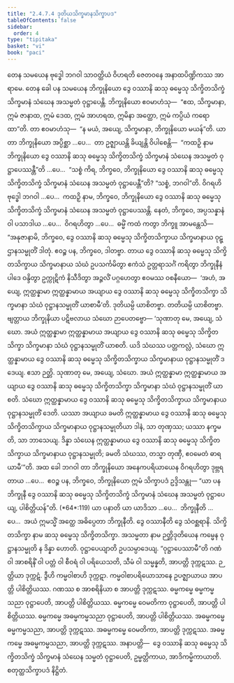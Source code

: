 ```yaml
---
title: "2.4.7.4 ဒုတိယသိက္ခမာနသိက္ခာပဒ"
tableOfContents: false
sidebar:
  order: 4
type: "tipitaka"
basket: "vi"
book: "paci"
---
```



<DynamicBreadcrumb />

<Division number="1084" book="paci" e="ch" v="2" p="421">

<Paragraph number="3216" book="paci">
တေန သမယေန ဗုဒ္ဓေါ ဘဂဝါ သာဝတ္ထိယံ ဝိဟရတိ ဇေတဝနေ အနာထပိဏ္ဍိကဿ အာရာမေ. တေန ခေါ ပန သမယေန ဘိက္ခုနိယော ဒွေ ဝဿာနိ ဆသု ဓမ္မေသု သိက္ခိတသိက္ခံ သိက္ခမာနံ သံဃေန အသမ္မတံ ဝုဋ္ဌာပေန္တိ. ဘိက္ခုနိယော ဧဝမာဟံသု—  “ဧထ, သိက္ခမာနာ, ဣမံ ဇာနာထ, ဣမံ ဒေထ, ဣမံ အာဟရထ, ဣမိနာ အတ္ထော, ဣမံ ကပ္ပိယံ ကရောထာ”တိ. တာ ဧဝမာဟံသု—  “န မယံ, အယျေ, သိက္ခမာနာ, ဘိက္ခုနိယော မယန်”တိ.
</Paragraph>

<Paragraph number="3217" book="paci">
ယာ တာ ဘိက္ခုနိယော အပ္ပိစ္ဆာ …ပေ…  တာ ဥဇ္ဈာယန္တိ ခိယျန္တိ ဝိပါစေန္တိ—  “ကထဉှိ နာမ ဘိက္ခုနိယော ဒွေ ဝဿာနိ ဆသု ဓမ္မေသု သိက္ခိတသိက္ခံ သိက္ခမာနံ သံဃေန အသမ္မတံ ဝုဋ္ဌာပေဿန္တီ”တိ …ပေ…  “သစ္စံ ကိရ, ဘိက္ခဝေ, ဘိက္ခုနိယော ဒွေ ဝဿာနိ ဆသု ဓမ္မေသု သိက္ခိတသိက္ခံ သိက္ခမာနံ သံဃေန အသမ္မတံ ဝုဋ္ဌာပေန္တီ”တိ? “သစ္စံ, ဘဂဝါ”တိ. ဝိဂရဟိ ဗုဒ္ဓေါ ဘဂဝါ …ပေ…  ကထဉှိ နာမ, ဘိက္ခဝေ, ဘိက္ခုနိယော ဒွေ ဝဿာနိ ဆသု ဓမ္မေသု သိက္ခိတသိက္ခံ သိက္ခမာနံ သံဃေန အသမ္မတံ ဝုဋ္ဌာပေဿန္တိ. နေတံ, ဘိက္ခဝေ, အပ္ပသန္နာနံ ဝါ ပသာဒါယ …ပေ…  ဝိဂရဟိတွာ …ပေ…  ဓမ္မိံ ကထံ ကတွာ ဘိက္ခူ အာမန္တေသိ—  “အနုဇာနာမိ, ဘိက္ခဝေ, ဒွေ ဝဿာနိ ဆသု ဓမ္မေသု သိက္ခိတသိက္ခာယ သိက္ခမာနာယ ဝုဋ္ဌာနသမ္မုတိံ ဒါတုံ. ဧဝဉ္စ ပန, ဘိက္ခဝေ, ဒါတဗ္ဗာ. တာယ ဒွေ ဝဿာနိ ဆသု ဓမ္မေသု သိက္ခိတသိက္ခာယ သိက္ခမာနာယ သံဃံ ဥပသင်္ကမိတွာ ဧကံသံ ဥတ္တရာသင်္ဂံ ကရိတွာ ဘိက္ခုနီနံ ပါဒေ ဝန္ဒိတွာ ဥက္ကုဋိကံ နိသီဒိတွာ အဉ္ဇလိံ ပဂ္ဂဟေတွာ ဧဝမဿ ဝစနီယော—  ‘အဟံ, အယျေ, ဣတ္ထန္နာမာ ဣတ္ထန္နာမာယ အယျာယ ဒွေ ဝဿာနိ ဆသု ဓမ္မေသု သိက္ခိတသိက္ခာ သိက္ခမာနာ သံဃံ ဝုဋ္ဌာနသမ္မုတိံ ယာစာမီ’တိ. ဒုတိယမ္ပိ ယာစိတဗ္ဗာ. တတိယမ္ပိ ယာစိတဗ္ဗာ. ဗျတ္တာယ ဘိက္ခုနိယာ ပဋိဗလာယ သံဃော ဉာပေတဗ္ဗော—
</Paragraph>

</Division>
<Division number="1085" book="paci" e="ch" v="2" p="422">

<Paragraph number="3218" book="paci">
‘သုဏာတု မေ, အယျေ, သံဃော. အယံ ဣတ္ထန္နာမာ ဣတ္ထန္နာမာယ အယျာယ ဒွေ ဝဿာနိ ဆသု ဓမ္မေသု သိက္ခိတသိက္ခာ သိက္ခမာနာ သံဃံ ဝုဋ္ဌာနသမ္မုတိံ ယာစတိ. ယဒိ သံဃဿ ပတ္တကလ္လံ, သံဃော ဣတ္ထန္နာမာယ ဒွေ ဝဿာနိ ဆသု ဓမ္မေသု သိက္ခိတသိက္ခာယ သိက္ခမာနာယ ဝုဋ္ဌာနသမ္မုတိံ ဒဒေယျ. ဧသာ ဉတ္တိ.
</Paragraph>

<Paragraph number="3219" book="paci">
သုဏာတု မေ, အယျေ, သံဃော. အယံ ဣတ္ထန္နာမာ ဣတ္ထန္နာမာယ အယျာယ ဒွေ ဝဿာနိ ဆသု ဓမ္မေသု သိက္ခိတသိက္ခာ သိက္ခမာနာ သံဃံ ဝုဋ္ဌာနသမ္မုတိံ ယာစတိ. သံဃော ဣတ္ထန္နာမာယ ဒွေ ဝဿာနိ ဆသု ဓမ္မေသု သိက္ခိတသိက္ခာယ သိက္ခမာနာယ ဝုဋ္ဌာနသမ္မုတိံ ဒေတိ. ယဿာ အယျာယ ခမတိ ဣတ္ထန္နာမာယ ဒွေ ဝဿာနိ ဆသု ဓမ္မေသု သိက္ခိတသိက္ခာယ သိက္ခမာနာယ ဝုဋ္ဌာနသမ္မုတိယာ ဒါနံ, သာ တုဏှဿ; ယဿာ နက္ခမတိ, သာ ဘာသေယျ.
</Paragraph>

<Paragraph number="3220" book="paci">
ဒိန္နာ သံဃေန ဣတ္ထန္နာမာယ ဒွေ ဝဿာနိ ဆသု ဓမ္မေသု သိက္ခိတသိက္ခာယ သိက္ခမာနာယ ဝုဋ္ဌာနသမ္မုတိ; ခမတိ သံဃဿ, တသ္မာ တုဏှီ, ဧဝမေတံ ဓာရယာမီ’”တိ.
</Paragraph>

<Paragraph number="3221" book="paci">
အထ ခေါ ဘဂဝါ တာ ဘိက္ခုနိယော အနေကပရိယာယေန ဝိဂရဟိတွာ ဒုဗ္ဘရတာယ …ပေ…  ဧဝဉ္စ ပန, ဘိက္ခဝေ, ဘိက္ခုနိယော ဣမံ သိက္ခာပဒံ ဥဒ္ဒိသန္တု—
</Paragraph>

</Division>
<Division number="1086" book="paci" e="ch" v="2" p="422">

<Paragraph number="3222" book="paci">
<Emphasis>“ယာ ပန ဘိက္ခုနီ ဒွေ ဝဿာနိ ဆသု ဓမ္မေသု သိက္ခိတသိက္ခံ သိက္ခမာနံ သံဃေန အသမ္မတံ ဝုဋ္ဌာပေယျ, ပါစိတ္တိယန်”</Emphasis>တိ. (*64*:<Emphasis>119</Emphasis>)
</Paragraph>

</Division>
<Division number="1087" book="paci" e="ch" v="2" p="422">

<Paragraph number="3223" book="paci">
<Emphasis>ယာ ပနာ</Emphasis>တိ ယာ ယာဒိသာ …ပေ…  <Emphasis>ဘိက္ခုနီ</Emphasis>တိ …ပေ…  အယံ ဣမသ္မိံ အတ္ထေ အဓိပ္ပေတာ ဘိက္ခုနီတိ.
</Paragraph>

<Paragraph number="3224" book="paci">
<Emphasis>ဒွေ ဝဿာနီ</Emphasis>တိ ဒွေ သံဝစ္ဆရာနိ. <Emphasis>သိက္ခိတသိက္ခာ</Emphasis> နာမ ဆသု ဓမ္မေသု သိက္ခိတသိက္ခာ. <Emphasis>အသမ္မတာ</Emphasis> နာမ ဉတ္တိဒုတိယေန ကမ္မေန ဝုဋ္ဌာနသမ္မုတိ န ဒိန္နာ ဟောတိ. <Emphasis>ဝုဋ္ဌာပေယျာ</Emphasis>တိ ဥပသမ္ပာဒေယျ.
</Paragraph>

<Paragraph number="3225" book="paci">
“ဝုဋ္ဌာပေဿာမီ”တိ ဂဏံ ဝါ အာစရိနိံ ဝါ ပတ္တံ ဝါ စီဝရံ ဝါ ပရိယေသတိ, သီမံ ဝါ သမ္မန္နတိ, အာပတ္တိ ဒုက္ကဋဿ. ဉတ္တိယာ ဒုက္ကဋံ. ဒွီဟိ ကမ္မဝါစာဟိ ဒုက္ကဋာ. ကမ္မဝါစာပရိယောသာနေ ဥပဇ္ဈာယာယ အာပတ္တိ ပါစိတ္တိယဿ. ဂဏဿ စ အာစရိနိယာ စ အာပတ္တိ ဒုက္ကဋဿ.
</Paragraph>

</Division>
<Division number="1088" book="paci" e="ch" v="2" p="423">

<Paragraph number="3226" book="paci">
ဓမ္မကမ္မေ ဓမ္မကမ္မသညာ ဝုဋ္ဌာပေတိ, အာပတ္တိ ပါစိတ္တိယဿ. ဓမ္မကမ္မေ ဝေမတိကာ ဝုဋ္ဌာပေတိ, အာပတ္တိ ပါစိတ္တိယဿ. ဓမ္မကမ္မေ အဓမ္မကမ္မသညာ ဝုဋ္ဌာပေတိ, အာပတ္တိ ပါစိတ္တိယဿ.
</Paragraph>

<Paragraph number="3227" book="paci">
အဓမ္မကမ္မေ ဓမ္မကမ္မသညာ, အာပတ္တိ ဒုက္ကဋဿ. အဓမ္မကမ္မေ ဝေမတိကာ, အာပတ္တိ ဒုက္ကဋဿ. အဓမ္မကမ္မေ အဓမ္မကမ္မသညာ, အာပတ္တိ ဒုက္ကဋဿ.
</Paragraph>

</Division>
<Division number="1089" book="paci" e="ch" v="2" p="423">

<Paragraph number="3228" book="paci">
အနာပတ္တိ—  ဒွေ ဝဿာနိ ဆသု ဓမ္မေသု သိက္ခိတသိက္ခံ သိက္ခမာနံ သံဃေန သမ္မတံ ဝုဋ္ဌာပေတိ, ဥမ္မတ္တိကာယ, အာဒိကမ္မိကာယာတိ.

</Paragraph>
</Division>

<Paragraph number="3229" type="center" book="paci">
စတုတ္ထသိက္ခာပဒံ နိဋ္ဌိတံ.
</Paragraph>